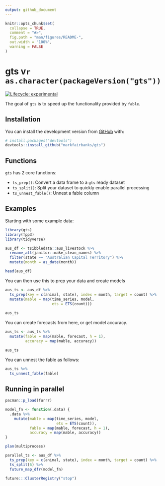 ```yaml
---
output: github_document
---
```


<!-- README.md is generated from README.Rmd. Please edit that file -->

```r
knitr::opts_chunk$set(
  collapse = TRUE,
  comment = "#>",
  fig.path = "man/figures/README-",
  out.width = "100%",
  warning = FALSE
)
```

# gts v`r as.character(packageVersion("gts"))` 

<!-- badges: start -->
[![Lifecycle: experimental](https://img.shields.io/badge/lifecycle-experimental-orange.svg)](https://www.tidyverse.org/lifecycle/#experimental)
<!-- badges: end -->

The goal of `gts` is to speed up the functionality provided by `fable`.

## Installation

You can install the development version from [GitHub](https://github.com/) with:

``` r
# install.packages("devtools")
devtools::install_github("markfairbanks/gts")
```
## Functions

`gts` has 2 core functions:

* `ts_prep()`: Convert a data frame to a `gts` ready dataset
* `ts_split()`: Split your dataset to quickly enable parallel processing
* `ts_unnest_fable()`: Unnest a fable column

## Examples

Starting with some example data:

```r
library(gts)
library(fpp3)
library(tidyverse)

aus_df <- tsibbledata::aus_livestock %>%
  rename_all(janitor::make_clean_names) %>%
  filter(state == "Australian Capital Territory") %>%
  mutate(month = as_date(month))

head(aus_df)
```

You can then use this to prep your data and create models

```r
aus_ts <- aus_df %>%
  ts_prep(key = c(animal, state), index = month, target = count) %>%
  mutate(mable = map(time_series, model,
                     ets = ETS(count)))
  
aus_ts
```

You can create forecasts from here, or get model accuracy.

```r
aus_ts <- aus_ts %>%
  mutate(fable = map(mable, forecast, h = 1),
         accuracy = map(mable, accuracy))

aus_ts
```

You can unnest the fable as follows:

```r
aus_ts %>%
  ts_unnest_fable(fable)
```


## Running in parallel

```r
pacman::p_load(furrr)

model_fn <- function(.data) {
  .data %>%
    mutate(mable = map(time_series, model,
                       ets = ETS(count)),
           fable = map(mable, forecast, h = 1),
           accuracy = map(mable, accuracy))
}

plan(multiprocess)

parallel_ts <- aus_df %>%
  ts_prep(key = c(animal, state), index = month, target = count) %>%
  ts_split(6) %>%
  future_map_dfr(model_fn)

future:::ClusterRegistry("stop")
```

